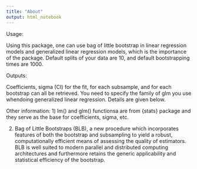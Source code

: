 ```yaml
---
title: "About"
output: html_notebook
---
```



Usage:

Using this package, one can use bag of little bootstrap in linear regression models and generalized linear regression models, which is the importance of the package. Default splits of your data are 10, and default bootstrapping times are 1000. 

Outputs: 

Coefficients, sigma (CI) for the fit, for each subsample, and for each bootstrap can all be retrieved. You need to specify the family of glm you use whendoing generalized linear regression. Details are given below.

Other information:
1) lm() and glm() functionsa are from {stats} package and they serve as the base for coefficients, sigma, etc.

2) Bag of Little Bootstraps (BLB), a new procedure which incorporates features of both the bootstrap and subsampling to yield a robust, computationally efficient means of assessing the quality of estimators. BLB is well suited to modern parallel and distributed computing architectures and furthermore retains the generic applicability and statistical efficiency of the bootstrap.
